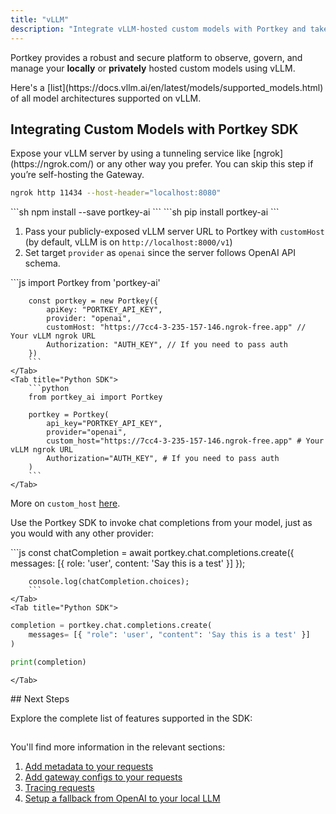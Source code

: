 ```yaml
---
title: "vLLM"
description: "Integrate vLLM-hosted custom models with Portkey and take them to production"
---
```


Portkey provides a robust and secure platform to observe, govern, and manage your **locally** or **privately** hosted custom models using vLLM.

<Info>
Here's a [list](https://docs.vllm.ai/en/latest/models/supported_models.html) of all model architectures supported on vLLM.
</Info>

## Integrating Custom Models with Portkey SDK
<Steps>
<Step title="Expose your vLLM Server">
Expose your vLLM server by using a tunneling service like [ngrok](https://ngrok.com/) or any other way you prefer. You can skip this step if you’re self-hosting the Gateway.

```sh
ngrok http 11434 --host-header="localhost:8080"
```
</Step>

<Step title="Install the Portkey SDK">

<Tabs>
    <Tab title="NodeJS">
        ```sh
        npm install --save portkey-ai
        ```
    </Tab>
    <Tab title="Python">
        ```sh
        pip install portkey-ai
        ```
    </Tab>
</Tabs>

</Step>
<Step title="Initialize Portkey with vLLM custom URL">

1. Pass your publicly-exposed vLLM server URL to Portkey with `customHost` (by default, vLLM is on `http://localhost:8000/v1`)
2. Set target `provider` as `openai` since the server follows OpenAI API schema.

<Tabs>
    <Tab title="NodeJS SDK">
        ```js
        import Portkey from 'portkey-ai'

        const portkey = new Portkey({
            apiKey: "PORTKEY_API_KEY",
            provider: "openai",
            customHost: "https://7cc4-3-235-157-146.ngrok-free.app" // Your vLLM ngrok URL
            Authorization: "AUTH_KEY", // If you need to pass auth
        })
        ```
    </Tab>
    <Tab title="Python SDK">
        ```python
        from portkey_ai import Portkey

        portkey = Portkey(
            api_key="PORTKEY_API_KEY",
            provider="openai",
            custom_host="https://7cc4-3-235-157-146.ngrok-free.app" # Your vLLM ngrok URL
            Authorization="AUTH_KEY", # If you need to pass auth
        )
        ```
    </Tab>

  </Tabs>

More on `custom_host` [here](/product/ai-gateway/universal-api#integrating-local-or-private-models).
</Step>
<Step title="Invoke Chat Completions">

Use the Portkey SDK to invoke chat completions from your model, just as you would with any other provider:

<Tabs>
    <Tab title="NodeJS SDK">
        ```js
        const chatCompletion = await portkey.chat.completions.create({
            messages: [{ role: 'user', content: 'Say this is a test' }]
        });

        console.log(chatCompletion.choices);
        ```
    </Tab>
    <Tab title="Python SDK">
```python
completion = portkey.chat.completions.create(
    messages= [{ "role": 'user', "content": 'Say this is a test' }]
)

print(completion)
```
    </Tab>
  </Tabs>
</Step>
</Steps>
## Next Steps

Explore the complete list of features supported in the SDK:

<Card title="SDK" href="/api-reference/portkey-sdk-client"></Card>
---

You'll find more information in the relevant sections:

1. [Add metadata to your requests](/product/observability/metadata)
2. [Add gateway configs to your requests](/product/ai-gateway/universal-api#ollama-in-configs)
3. [Tracing requests](/product/observability/traces)
4. [Setup a fallback from OpenAI to your local LLM](/product/ai-gateway/fallbacks)
